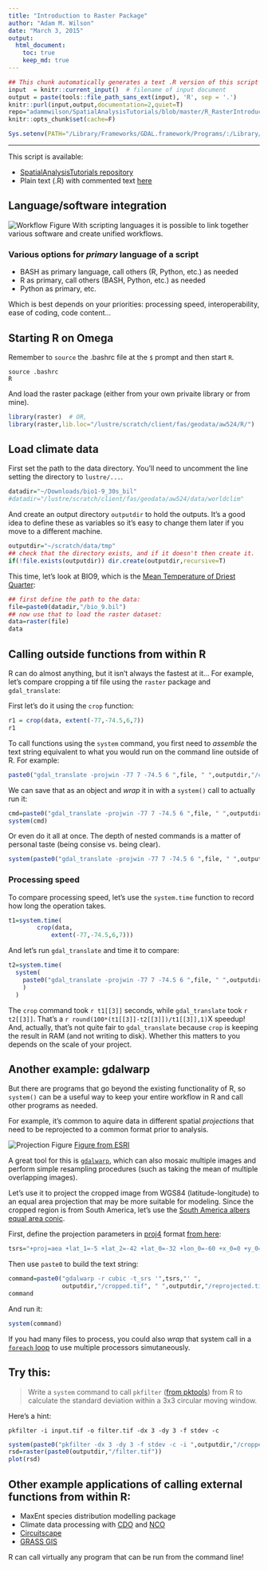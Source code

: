 ```yaml
---
title: "Introduction to Raster Package"
author: "Adam M. Wilson"
date: "March 3, 2015"
output: 
  html_document:
    toc: true
    keep_md: true
---
```



```r
## This chunk automatically generates a text .R version of this script when running within knitr.  You do not need to run this...
input  = knitr::current_input()  # filename of input document
output = paste(tools::file_path_sans_ext(input), 'R', sep = '.')
knitr::purl(input,output,documentation=2,quiet=T)
repo="adammwilson/SpatialAnalysisTutorials/blob/master/R_RasterIntroduction"
knitr::opts_chunk$set(cache=F)

Sys.setenv(PATH="/Library/Frameworks/GDAL.framework/Programs/:/Library/Frameworks/Python.framework/Versions/2.7/bin:/Applications/:${PATH}")
```

----

This script is available:

  * [SpatialAnalysisTutorials repository](`r paste0("http://github.com/",repo)`)
  * Plain text (.R) with commented text 
  [here](`r paste0("https://raw.githubusercontent.com/adammwilson/SpatialAnalysisTutorials/master/R_RasterIntroduction/",output)`)

## Language/software integration
![Workflow Figure](Workflow.png)
With scripting languages it is possible to link together various software and create unified workflows.

### Various options for _primary_ language of a script

* BASH as primary language, call others (R, Python, etc.) as needed
* R as primary, call others (BASH, Python, etc.) as needed
* Python as primary, etc.

Which is best depends on your priorities:  processing speed, interoperability, ease of coding, code content...

## Starting R on Omega

Remember to `source` the .bashrc file at the `$` prompt and then start `R`.
```{}
source .bashrc
R
```

And load the raster package (either from your own privaite library or from mine).
```r
library(raster)  # OR, 
library(raster,lib.loc="/lustre/scratch/client/fas/geodata/aw524/R/")
```

## Load climate data

First set the path to the data directory.  You'll need to uncomment the line setting the directory to `lustre/...`.

```r
datadir="~/Downloads/bio1-9_30s_bil"
#datadir="/lustre/scratch/client/fas/geodata/aw524/data/worldclim"
```

And create an output directory `outputdir` to hold the outputs.  It's a good idea to define these as variables so it's easy to change them later if you move to a different machine.  
```r
outputdir="~/scratch/data/tmp"
## check that the directory exists, and if it doesn't then create it.
if(!file.exists(outputdir)) dir.create(outputdir,recursive=T)
```

This time, let's look at BIO9, which is the [Mean Temperature of Driest Quarter](http://www.worldclim.org/bioclim):
```r
## first define the path to the data:
file=paste0(datadir,"/bio_9.bil") 
## now use that to load the raster dataset:
data=raster(file)
data
```


## Calling outside functions from within R
R can do almost anything, but it isn't always the fastest at it...  For example, let's compare cropping a tif file using the `raster` package and `gdal_translate`:

First let's do it using the `crop` function:
```r
r1 = crop(data, extent(-77,-74.5,6,7))
r1
```


To call functions using the `system` command, you first need to _assemble_ the text string equivalent to what you would run on the command line outside of R.  For example:
```r
paste0("gdal_translate -projwin -77 7 -74.5 6 ",file, " ",outputdir,"/cropped.tif")
```

We can save that as an object and _wrap_ it in with a `system()` call to actually run it:
```r
cmd=paste0("gdal_translate -projwin -77 7 -74.5 6 ",file, " ",outputdir,"/cropped.tif")
system(cmd)
```

Or even do it all at once.  The depth of nested commands is a matter of personal taste (being consise vs. being clear).  
```r
system(paste0("gdal_translate -projwin -77 7 -74.5 6 ",file, " ",outputdir,"/cropped.tif"))
```


### Processing speed

To compare processing speed, let's use the `system.time` function to record how long the operation takes.  
```r
t1=system.time(
        crop(data,
            extent(-77,-74.5,6,7)))
```

And let's run `gdal_translate` and time it to compare:
```r
t2=system.time(
  system(
    paste0("gdal_translate -projwin -77 7 -74.5 6 ",file, " ",outputdir,"/cropped.tif")
    )
  )
```

The `crop` command took `r t1[[3]]` seconds, while `gdal_translate` took `r t2[[3]]`.  That's a `r round(100*(t1[[3]]-t2[[3]])/t1[[3]],1)`X speedup!  And, actually, that's not quite fair to `gdal_translate` because `crop` is keeping the result in RAM (and not writing to disk).  Whether this matters to you depends on the scale of your project.


## Another example: gdalwarp
But there are programs that go beyond the existing functionality of R, so `system()` can be a useful way to keep your entire workflow in R and call other programs as needed.  

For example, it's common to aquire data in different spatial _projections_ that need to be reprojected to a common format prior to analysis.

![Projection Figure](projection.png) [Figure from ESRI](http://webhelp.esri.com/arcgisexplorer/2012/en/map_projections.htm)

A great tool for this is [`gdalwarp`](http://www.gdal.org/gdalwarp.html), which can also mosaic multiple images and perform simple resampling procedures (such as taking the mean of multiple overlapping images).

Let's use it to project the cropped image from WGS84 (latitude-longitude) to an equal area projection that may be more suitable for modeling.  Since the cropped region is from South America, let's use the [South America albers equal area conic](http://spatialreference.org/ref/esri/south-america-albers-equal-area-conic/).  

First, define the projection parameters in [proj4](http://trac.osgeo.org/proj/) format [from here](http://spatialreference.org/ref/esri/south-america-albers-equal-area-conic/):
```r
tsrs="+proj=aea +lat_1=-5 +lat_2=-42 +lat_0=-32 +lon_0=-60 +x_0=0 +y_0=0 +ellps=aust_SA +units=m +no_defs"
```

Then use `paste0` to build the text string:
```r
command=paste0("gdalwarp -r cubic -t_srs '",tsrs,"' ",
               outputdir,"/cropped.tif", " ",outputdir,"/reprojected.tif ")
command
```

And run it:
```r
system(command)
```

If you had many files to process, you could also  _wrap_ that system call in a [`foreach` loop](http://trac.osgeo.org/proj/) to use multiple processors simutaneously.  

## Try this:
> Write a `system` command to call `pkfilter` ([from pktools](http://pktools.nongnu.org/html/md_pkfilter.html)) from R to calculate the standard deviation within a 3x3 circular moving window. 

Here's a hint:

```
pkfilter -i input.tif -o filter.tif -dx 3 -dy 3 -f stdev -c
```

```r
system(paste0("pkfilter -dx 3 -dy 3 -f stdev -c -i ",outputdir,"/cropped.tif -o ",outputdir,"/filter.tif"))
rsd=raster(paste0(outputdir,"/filter.tif"))
plot(rsd)
```


## Other example applications of calling external functions from within R:

* MaxEnt species distribution modelling package
* Climate data processing with [CDO](https://code.zmaw.de/projects/cdo) and [NCO](http://nco.sourceforge.net)
* [Circuitscape](http://www.circuitscape.org)
* [GRASS GIS](http://grass.osgeo.org)

R can call virtually any program that can be run from the command line!